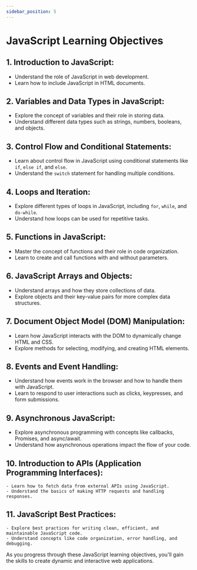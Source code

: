 ```yaml
---
sidebar_position: 5
---
```

# JavaScript Learning Objectives

## 1. Introduction to JavaScript:
   - Understand the role of JavaScript in web development.
   - Learn how to include JavaScript in HTML documents.

## 2. Variables and Data Types in JavaScript:
   - Explore the concept of variables and their role in storing data.
   - Understand different data types such as strings, numbers, booleans, and objects.

## 3. Control Flow and Conditional Statements:
   - Learn about control flow in JavaScript using conditional statements like `if`, `else if`, and `else`.
   - Understand the `switch` statement for handling multiple conditions.

## 4. Loops and Iteration:
   - Explore different types of loops in JavaScript, including `for`, `while`, and `do-while`.
   - Understand how loops can be used for repetitive tasks.

## 5. Functions in JavaScript:
   - Master the concept of functions and their role in code organization.
   - Learn to create and call functions with and without parameters.

## 6. JavaScript Arrays and Objects:
   - Understand arrays and how they store collections of data.
   - Explore objects and their key-value pairs for more complex data structures.

## 7. Document Object Model (DOM) Manipulation:
   - Learn how JavaScript interacts with the DOM to dynamically change HTML and CSS.
   - Explore methods for selecting, modifying, and creating HTML elements.

## 8. Events and Event Handling:
   - Understand how events work in the browser and how to handle them with JavaScript.
   - Learn to respond to user interactions such as clicks, keypresses, and form submissions.

## 9. Asynchronous JavaScript:
   - Explore asynchronous programming with concepts like callbacks, Promises, and async/await.
   - Understand how asynchronous operations impact the flow of your code.

## 10. Introduction to APIs (Application Programming Interfaces):
    - Learn how to fetch data from external APIs using JavaScript.
    - Understand the basics of making HTTP requests and handling responses.

## 11. JavaScript Best Practices:
    - Explore best practices for writing clean, efficient, and maintainable JavaScript code.
    - Understand concepts like code organization, error handling, and debugging.

As you progress through these JavaScript learning objectives, you'll gain the skills to create dynamic and interactive web applications.
